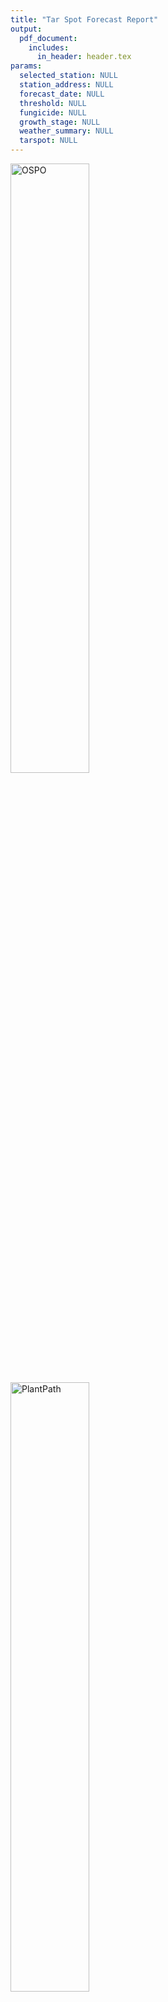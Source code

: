 ```yaml
---
title: "Tar Spot Forecast Report"
output: 
  pdf_document:
    includes:
      in_header: header.tex
params:
  selected_station: NULL
  station_address: NULL
  forecast_date: NULL
  threshold: NULL
  fungicide: NULL
  growth_stage: NULL
  weather_summary: NULL
  tarspot: NULL
---
```


![OSPO](OPENSOURDA_color-flush.png){ width=50% }
![PlantPath](PLANPATHCO_color-flush.png){ width=50% }

## Summary of Inputs
- **Selected Station**: `r params$selected_station`
- **Station Address**: `r params$station_address`
- **Forecast Date**: `r params$forecast_date`
- **Risk Threshold**: `r params$threshold`%
- **Fungicide Applied in Last 14 Days**: `r ifelse(params$fungicide, "Yes", "No")`
- **Growth Stage Within V10-R3**: `r ifelse(params$growth_stage, "Yes", "No")`

## Tar Spot Data Summary
```r
library(dplyr)
library(knitr)

if (!is.null(params$tarspot) && nrow(params$tarspot) > 0) {
  # Select specific columns to display
  tarspot_table <- params$tarspot %>%
    select(Date = date_day, Risk, Risk_Class)
  
  # Render the table
  kable(
    tarspot_table,
    caption = "Tar Spot Risk in the last 7 days",
    format = "markdown"
  )
} else {
  cat("No Tar Spot data available.")
}
```

### -----------------------------------
*Data Sources: This report utilizes data from the Wisconet Weather Network. We acknowledge the contributions of researchers and staff from the University of Wisconsin-Madison, who developed the Tar Spot Forecasting model and the Open Source Program Office for their support on developing this tool.*

*Contact Information:*
- *Email: moros2@wisc.edu*
- *Report Generated On: *`r Sys.Date()`